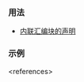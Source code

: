 {{cpp/keyword/title|{{tt|asm}}}}
{{cpp/keyword/navbar}}

===用法===
* [[cpp/language/asm|内联汇编块的声明]]

===示例===
{{example|
注意，这个示例以 GCC/Clang 在 Linux 的 x86_64 平台上正常工作，但不保证别处也行，
因为 {{c/core|asm}} 声明是{{rev inl|since=c++11|条件性支持并}}[[cpp/language/asm#引用|由实现定义的]]。
|code=
#include &lt;cstring&gt;

int main() noexcept
{
    const char* const c_string = "Hello, world!\n";
    asm
    (R"(
        movq $1, %%rax                 # sys_write 的 syscall 号
        movq $1, %%rdi                 # 文件描述符 1 (stdout)
        movq %0, %%rsi                 # 指向 C 字符串的指针
        movq %1, %%rdx                 # C 字符串的长度
        syscall                        # 调用 OS 系统调用处理函数
    )"
    :                                  // 无输出操作数
    :   "r"(c_string),                 // 输入: 指向 C 字符串的指针
        "r"(std::strlen(c_string))     // 输入: C 字符串的大小
    :   "%rax", "%rdi", "%rsi", "%rdx" // 占用寄存器
    );
}
|output=
Hello, world!
}}
&lt;references&gt;

{{langlinks|de|en|es|fr|it|ja|pt|ru}}